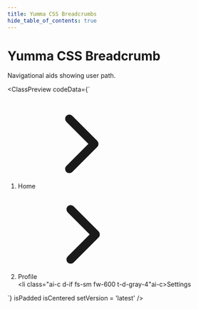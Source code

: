 ```yaml
---
title: Yumma CSS Breadcrumbs
hide_table_of_contents: true
---
```



# Yumma CSS Breadcrumb

Navigational aids showing user path.

<ClassPreview
  codeData={`<ol class="ai-c d-f">
    <li class="ai-c d-if">
      <a class="ai-c d-f fs-sm h:t-blue t-gray">Home</a>
      <svg class="fs-0 mx-2 ovf-v dim-4 t-l-gray-2" stroke="currentColor" fill="currentColor" stroke-width="0" viewBox="0 0 512 512" height="200px" width="200px" xmlns="http://www.w3.org/2000/svg">
        <path fill="none" stroke-linecap="round" stroke-linejoin="round" stroke-width="48" d="m184 112 144 144-144 144"></path>
      </svg>
    </li>
    <li class="ai-c d-if">
      <a class="ai-c d-f fs-sm h:t-blue t-gray">Profile</a>
      <svg class="fs-0 mx-2 ovf-v dim-4 t-l-gray-2" stroke="currentColor" fill="currentColor" stroke-width="0" viewBox="0 0 512 512" height="200px" width="200px" xmlns="http://www.w3.org/2000/svg">
        <path fill="none" stroke-linecap="round" stroke-linejoin="round" stroke-width="48" d="m184 112 144 144-144 144"></path>
      </svg>
    </li>
    <li class="ai-c d-if fs-sm fw-600 t-d-gray-4"ai-c>Settings</li>
  </ol>`}
  isPadded
  isCentered
  setVersion = 'latest'
/>